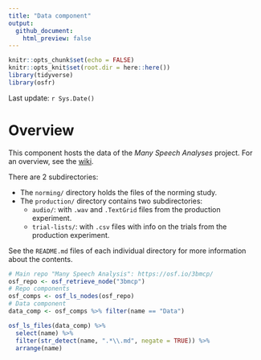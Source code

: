 ```yaml
---
title: "Data component"
output:
  github_document:
    html_preview: false
---
```


```r
knitr::opts_chunk$set(echo = FALSE)
knitr::opts_knit$set(root.dir = here::here())
library(tidyverse)
library(osfr)
```

Last update: `r Sys.Date()`

# Overview

This component hosts the data of the *Many Speech Analyses* project.
For an overview, see the [wiki](https://osf.io/rdtx5/wiki/home/).

There are 2 subdirectories:

- The `norming/` directory holds the files of the norming study.
- The `production/` directory contains two subdirectories:
  - `audio/`: with `.wav` and `.TextGrid` files from the production experiment.
  - `trial-lists/`: with `.csv` files with info on the trials from the production experiment.

See the `README.md` files of each individual directory for more information about the contents.

```r
# Main repo "Many Speech Analysis": https://osf.io/3bmcp/
osf_repo <- osf_retrieve_node("3bmcp")
# Repo components
osf_comps <- osf_ls_nodes(osf_repo)
# Data component
data_comp <- osf_comps %>% filter(name == "Data")
```

```r
osf_ls_files(data_comp) %>%
  select(name) %>%
  filter(str_detect(name, ".*\\.md", negate = TRUE)) %>%
  arrange(name)
```

